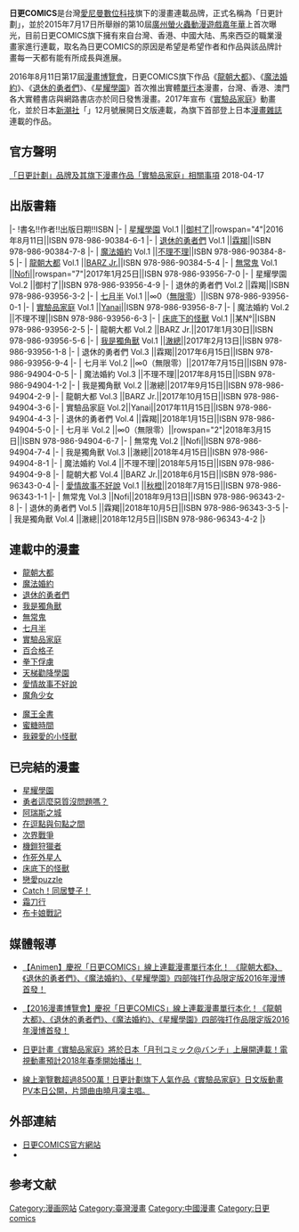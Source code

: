 '''日更COMICS'''是台灣[[愛尼曼數位科技|愛尼曼數位科技]]旗下的漫畫連載品牌，正式名稱為「日更計劃」，並於2015年7月17日所舉辦的第10屆[[廣州螢火蟲動漫遊戲嘉年華|廣州螢火蟲動漫遊戲嘉年華]]上首次曝光，目前日更COMICS旗下擁有來自台灣、香港、中國大陆、馬來西亞的職業漫畫家進行連載，取名為日更COMICS的原因是希望是希望作者和作品與該品牌計畫每一天都有能有所成長與進展。

2016年8月11日第17屆[[漫畫博覽會|漫畫博覽會]]，日更COMICS旗下作品《[[龍朝大都|龍朝大都]]》、《[[魔法婚約|魔法婚約]]》、《[[退休的勇者們|退休的勇者們]]》、《[[星耀學園|星耀學園]]》首次推出實體[[單行本|單行本]]漫畫，台灣、香港、澳門各大實體書店與網路書店亦於同日發售漫畫。2017年宣布《[[實驗品家庭|實驗品家庭]]》動畫化，並於日本[[新潮社|新潮社]]「{{tsl|ja|月刊コミック@バンチ|月刊comic＠bunch}}」12月號展開日文版連載，為旗下首部登上日本[[漫畫雜誌|漫畫雜誌]]連載的作品。

== 官方聲明 ==
[https://web.archive.org/web/20180529130716/http://tw.rigengjihua.cn/article/detail?id=117 「日更計劃」品牌及其旗下漫畫作品「實驗品家庭」相關事項] 2018-04-17

== 出版書籍 ==
{{wikitable}}
|-
!書名!!作者!!出版日期!!ISBN
|-
| [[星耀學園|星耀學園]] Vol.1 ||[[御村了|御村了]]||rowspan="4"|2016年8月11日||ISBN 978-986-90384-6-1
|-
| [[退休的勇者們|退休的勇者們]] Vol.1 ||[[霖羯|霖羯]]||ISBN 978-986-90384-7-8
|-
| [[魔法婚約|魔法婚約]] Vol.1 ||[[不理不理|不理不理]]||ISBN 978-986-90384-8-5
|-
| [[龍朝大都|龍朝大都]] Vol.1 ||[[BARZ_Jr.|BARZ Jr.]]||ISBN 978-986-90384-5-4
|-
| [[無常鬼_(漫畫)|無常鬼]] Vol.1 ||[[Nofi|Nofi]]||rowspan="7"|2017年1月25日||ISBN 978-986-93956-7-0
|-
| 星耀學園 Vol.2 ||御村了||ISBN 978-986-93956-4-9
|-
| 退休的勇者們 Vol.2 ||霖羯||ISBN 978-986-93956-3-2
|-
| [[七月半_(漫畫)|七月半]] Vol.1 ||∞0（[[無限零|無限零]]）||ISBN 978-986-93956-0-1
|-
| [[實驗品家庭|實驗品家庭]] Vol.1 ||[[Yanai|Yanai]]||ISBN 978-986-93956-8-7
|-
| 魔法婚約 Vol.2 ||不理不理||ISBN 978-986-93956-6-3
|-
| [[床底下的怪獸|床底下的怪獸]] Vol.1 ||某N°||ISBN 978-986-93956-2-5
|-
| 龍朝大都 Vol.2 ||BARZ Jr.||2017年1月30日||ISBN 978-986-93956-5-6
|-
| [[我是獨角獸|我是獨角獸]] Vol.1 ||[[澈總|澈總]]||2017年2月13日||ISBN 978-986-93956-1-8
|-
| 退休的勇者們 Vol.3 ||霖羯||2017年6月15日||ISBN 978-986-93956-9-4
|-
| 七月半 Vol.2 ||∞0（無限零）||2017年7月15日||ISBN 978-986-94904-0-5
|-
| 魔法婚約 Vol.3 ||不理不理||2017年8月15日||ISBN 978-986-94904-1-2
|-
| 我是獨角獸 Vol.2 ||澈總||2017年9月15日||ISBN 978-986-94904-2-9
|-
| 龍朝大都 Vol.3 ||BARZ Jr.||2017年10月15日||ISBN 978-986-94904-3-6
|-
| 實驗品家庭 Vol.2||Yanai||2017年11月15日||ISBN 978-986-94904-4-3
|-
| 退休的勇者們 Vol.4 ||霖羯||2018年1月15日||ISBN 978-986-94904-5-0
|-
| 七月半 Vol.2 ||∞0（無限零）||rowspan="2"|2018年3月15日||ISBN 978-986-94904-6-7
|-
| 無常鬼 Vol.2 ||Nofi||ISBN 978-986-94904-7-4
|-
| 我是獨角獸 Vol.3 ||澈總||2018年4月15日||ISBN 978-986-94904-8-1
|-
| 魔法婚約 Vol.4 ||不理不理||2018年5月15日||ISBN 978-986-94904-9-8
|-
| 龍朝大都 Vol.4 ||BARZ Jr.||2018年6月15日||ISBN 978-986-96343-0-4
|-
| [[愛情故事不好說|愛情故事不好說]] Vol.1 ||[[秋橙|秋橙]]||2018年7月15日||ISBN 978-986-96343-1-1
|-
| 無常鬼 Vol.3 ||Nofi||2018年9月13日||ISBN 978-986-96343-2-8
|-
| 退休的勇者們 Vol.5 ||霖羯||2018年10月5日||ISBN 978-986-96343-3-5
|-
| 我是獨角獸 Vol.4 ||澈總||2018年12月5日||ISBN 978-986-96343-4-2
|}

== 連載中的漫畫 ==

*[http://suncomics.animen.com.tw/comic/detail?id=40 龍朝大都] {{Wayback|url=http://suncomics.animen.com.tw/comic/detail?id=40 |date=20190811052213 }}
*[http://suncomics.animen.com.tw/comic/detail?id=37 魔法婚約] {{Wayback|url=http://suncomics.animen.com.tw/comic/detail?id=37 |date=20200222190219 }}
*[http://suncomics.animen.com.tw/comic/detail?id=33 退休的勇者們] {{Wayback|url=http://suncomics.animen.com.tw/comic/detail?id=33 |date=20200219214229 }}
*[http://suncomics.animen.com.tw/comic/detail?id=20 我是獨角獸] {{Wayback|url=http://suncomics.animen.com.tw/comic/detail?id=20 |date=20200221233159 }}
*[http://suncomics.animen.com.tw/comic/detail?id=22 無常鬼] {{Wayback|url=http://suncomics.animen.com.tw/comic/detail?id=22 |date=20200130203230 }}
*[http://suncomics.animen.com.tw/comic/detail?id=5 七月半] {{Wayback|url=http://suncomics.animen.com.tw/comic/detail?id=5 |date=20200219212910 }}
*[https://web.archive.org/web/20180131160538/http://suncomics.animen.com.tw/comic/detail?id=14 實驗品家庭]
*[http://suncomics.animen.com.tw/comic/detail?id=27 百合格子] {{Wayback|url=http://suncomics.animen.com.tw/comic/detail?id=27 |date=20190811100332 }}
*[http://suncomics.animen.com.tw/comic/detail?id=21 拳下俘虜] {{Wayback|url=http://suncomics.animen.com.tw/comic/detail?id=21 |date=20200220010640 }}
*[http://suncomics.animen.com.tw/comic/detail?id=12 天梯勸降學園] {{Wayback|url=http://suncomics.animen.com.tw/comic/detail?id=12 |date=20190123113143 }}
*[http://suncomics.animen.com.tw/comic/detail?id=48 愛情故事不好說] {{Wayback|url=http://suncomics.animen.com.tw/comic/detail?id=48 |date=20200224223544 }}
*[http://suncomics.animen.com.tw/comic/detail?id=39 魔角少女] {{Wayback|url=http://suncomics.animen.com.tw/comic/detail?id=39 |date=20190811170757 }}

*[[魔王全書|魔王全書]]
*[[蜜糖時間|蜜糖時間]]
*[[我親愛的小怪獸|我親愛的小怪獸]]

== 已完結的漫畫 ==
*[[星耀學園|星耀學園]]
*[http://suncomics.animen.com.tw/comic/detail?id=8 勇者這麼惡質沒問題嗎？] {{Wayback|url=http://suncomics.animen.com.tw/comic/detail?id=8 |date=20190810175815 }}
*[http://suncomics.animen.com.tw/comic/detail?id=45 阿瑞斯之城] {{Wayback|url=http://suncomics.animen.com.tw/comic/detail?id=45 |date=20190816025001 }}
*[http://suncomics.animen.com.tw/comic/detail?id=9 在逗點與句點之間] {{Wayback|url=http://suncomics.animen.com.tw/comic/detail?id=9 |date=20190813040312 }}
*[http://suncomics.animen.com.tw/comic/detail?id=25 次界戰爭] {{Wayback|url=http://suncomics.animen.com.tw/comic/detail?id=25 |date=20190812132532 }}
*[http://suncomics.animen.com.tw/comic/detail?id=24 機鎧狩獵者] {{Wayback|url=http://suncomics.animen.com.tw/comic/detail?id=24 |date=20190810222127 }}
*[http://suncomics.animen.com.tw/comic/detail?id=4 作死外星人] {{Wayback|url=http://suncomics.animen.com.tw/comic/detail?id=4 |date=20190811011206 }}
*[http://suncomics.animen.com.tw/comic/detail?id=16 床底下的怪獸] {{Wayback|url=http://suncomics.animen.com.tw/comic/detail?id=16 |date=20190218144801 }}
*[http://suncomics.animen.com.tw/comic/detail?id=17 戀愛puzzle] {{Wayback|url=http://suncomics.animen.com.tw/comic/detail?id=17 |date=20190811081737 }}
*[[Catch！同居雙子！|Catch！同居雙子！]]
*[[霜刀行|霜刀行]]
*[[布卡娘戰記|布卡娘戰記]]

== 媒體報導 ==
*[http://www.animen.com.tw/NewsArea/NewsItemDetail?NewsId=17399&categoryId=300&tagName=none&keyword=%E6%BC%AB%E5%8D%9A&realCategoryId=5&subCategoryId=37 【Animen】慶祝「日更COMICS」線上連載漫畫單行本化！ 《龍朝大都》、《退休的勇者們》、《魔法婚約》、《星耀學園》四部強打作品限定版2016年漫博首發！] {{Wayback|url=http://www.animen.com.tw/NewsArea/NewsItemDetail?NewsId=17399&categoryId=300&tagName=none&keyword=%E6%BC%AB%E5%8D%9A&realCategoryId=5&subCategoryId=37 |date=20170112202335 }}

*[https://web.archive.org/web/20160823032110/http://www.ccpa.org.tw/comic/new0045.php 【2016漫畫博覽會】慶祝「日更COMICS」線上連載漫畫單行本化！《龍朝大都》、《退休的勇者們》、《魔法婚約》、《星耀學園》四部強打作品限定版2016年漫博首發！]

*[https://www.animen.com.tw/NewsArea/NewsItemDetail/NewsToShare?NewsId=23572 日更計畫《實驗品家庭》將於日本「月刊コミック@バンチ」上展開連載！電視動畫預計2018年春季開始播出！] {{Wayback|url=https://www.animen.com.tw/NewsArea/NewsItemDetail/NewsToShare?NewsId=23572 |date=20171024100855 }}

*[https://www.animen.com.tw/NewsArea/NewsItemDetail?NewsId=23890&categoryId=600&tagName=%E5%AF%A6%E9%A9%97%E5%93%81%E5%AE%B6%E5%BA%AD&realCategoryId=1&subCategoryId=9 線上瀏覽數超過8500萬！日更計劃旗下人氣作品《實驗品家庭》日文版動畫PV本日公開，片頭曲由曉月凜主唱。] {{Wayback|url=https://www.animen.com.tw/NewsArea/NewsItemDetail?NewsId=23890&categoryId=600&tagName=%E5%AF%A6%E9%A9%97%E5%93%81%E5%AE%B6%E5%BA%AD&realCategoryId=1&subCategoryId=9 |date=20171024100320 }}

== 外部連結 ==
*[http://suncomics.animen.com.tw 日更COMICS官方網站] {{Wayback|url=http://suncomics.animen.com.tw/ |date=20200218225615 }}
*{{facebook|suncomics.project}}

== 参考文献 ==
{{Reflist}}
{{台湾漫画}}

[[Category:漫画网站|Category:漫画网站]]
[[Category:臺灣漫畫|Category:臺灣漫畫]]
[[Category:中國漫畫|Category:中國漫畫]]
[[Category:日更comics|Category:日更comics]]